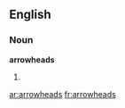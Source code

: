 ==English==

===Noun===
'''arrowheads'''

# {{plural of|[[arrowhead]]}}

[[ar:arrowheads]]
[[fr:arrowheads]]